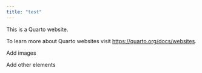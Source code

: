 ```yaml
---
title: "test"
---
```


This is a Quarto website.

To learn more about Quarto websites visit <https://quarto.org/docs/websites>.

Add images

Add other elements
